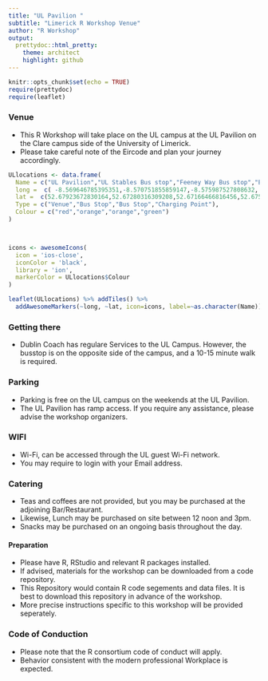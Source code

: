 ```yaml
---
title: "UL Pavilion "
subtitle: "Limerick R Workshop Venue"
author: "R Workshop"
output:
  prettydoc::html_pretty:
    theme: architect
    highlight: github
---
```


```r
knitr::opts_chunk$set(echo = TRUE)
require(prettydoc)
require(leaflet)
```

### Venue 
* This R Workshop will take place on the UL campus at the UL Pavilion on the Clare campus side of the University of Limerick.
* Please take careful note of the Eircode and plan your journey accordingly.

```r

ULlocations <- data.frame(
  Name = c("UL Pavilion","UL Stables Bus stop","Feeney Way Bus stop","EV Charging Point"),
  long =  c( -8.569646785395351,-8.570751855859147,-8.575987527808632, -8.57382030249169),
  lat =  c(52.67923672830164,52.67280316309208,52.67166466816456,52.67511909550905),
  Type = c("Venue","Bus Stop","Bus Stop","Charging Point"),
  Colour = c("red","orange","orange","green")
)



icons <- awesomeIcons(
  icon = 'ios-close',
  iconColor = 'black',
  library = 'ion',
  markerColor = ULlocations$Colour
)

leaflet(ULlocations) %>% addTiles() %>%
  addAwesomeMarkers(~long, ~lat, icon=icons, label=~as.character(Name))
```


### Getting there

* Dublin Coach has regulare Services to the UL Campus. However, the busstop is on the opposite side of the campus, and a 10-15 minute walk is required.

### Parking 

* Parking is free on the UL campus on the weekends at the UL Pavilion.
* The UL Pavilion has ramp access. If you require any assistance, please advise the workshop organizers.

### WIFI

* Wi-Fi, can be accessed through the UL guest Wi-Fi network.
* You may require to login with your Email address.

### Catering

* Teas and coffees are not provided, but you may be purchased at the adjoining  Bar/Restaurant.
* Likewise, Lunch may be purchased on site between 12 noon and 3pm.
* Snacks may be purchased on an ongoing basis throughout the day.


#### Preparation

* Please have R, RStudio and relevant R packages installed.
* If advised, materials for the workshop can be downloaded from a code repository.
* This Repository would contain R code segements and data files. It is best to download this repository in advance of the workshop.
* More precise instructions specific to this workshop will be provided seperately.



### Code of Conduction 
* Please note that the R consortium code of conduct will apply.
* Behavior consistent with the modern professional Workplace is expected.

